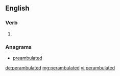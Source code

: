 ==English==

===Verb===
{{head|en|verb form}}

# {{en-past of|perambulate}}

===Anagrams===
* [[preambulated#English|preambulated]]

[[de:perambulated]]
[[mg:perambulated]]
[[vi:perambulated]]